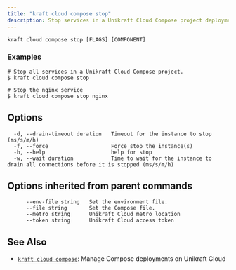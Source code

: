 ```yaml
---
title: "kraft cloud compose stop"
description: Stop services in a Unikraft Cloud Compose project deployment
---
```


```
kraft cloud compose stop [FLAGS] [COMPONENT]
```

### Examples

```
# Stop all services in a Unikraft Cloud Compose project.
$ kraft cloud compose stop

# Stop the nginx service
$ kraft cloud compose stop nginx

```

## Options

```
  -d, --drain-timeout duration   Timeout for the instance to stop (ms/s/m/h)
  -f, --force                    Force stop the instance(s)
  -h, --help                     help for stop
  -w, --wait duration            Time to wait for the instance to drain all connections before it is stopped (ms/s/m/h)
```

## Options inherited from parent commands

```
      --env-file string   Set the environment file.
      --file string       Set the Compose file.
      --metro string      Unikraft Cloud metro location
      --token string      Unikraft Cloud access token
```

## See Also

* [`kraft cloud compose`](/docs/cli/reference/kraft/cloud/compose): Manage Compose deployments on Unikraft Cloud

